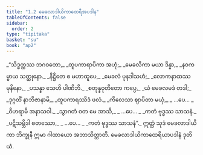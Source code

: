 ```yaml
---
title: "1.2 မေခလာဒါယိကာထေရီအပဒါန"
tableOfContents: false
sidebar:
  order: 2
type: "tipitaka"
basket: "su"
book: "ap2"
---
```



<DynamicBreadcrumb />

<Division number="20" book="ap2" e="ch" v="20" p="3">

<Paragraph number="24" type="verses" book="ap2">
_“သိဒ္ဓတ္ထဿ ဘဂဝတော,_  
_ထူပကာရာပိကာ အဟုံ;_  
_မေခလိကာ မယာ ဒိန္နာ,_  
_နဝကမ္မာယ သတ္ထုနော._  

</Paragraph>

</Division>
<Division number="21" book="ap2" e="ch" v="20" p="3">

<Paragraph number="25" type="verses" book="ap2">
_နိဋ္ဌိတေ စ မဟာထူပေ,_  
_မေခလံ ပုနဒါသဟံ;_  
_လောကနာထဿ မုနိနော,_  
_ပသန္နာ သေဟိ ပါဏိဘိ._  

</Paragraph>

</Division>
<Division number="22" book="ap2" e="ch" v="20" p="3">

<Paragraph number="26" type="verses" book="ap2">
_စတုန္နဝုတိတော ကပ္ပေ,_  
_ယံ မေခလမဒံ တဒါ;_  
_ဒုဂ္ဂတိံ နာဘိဇာနာမိ,_  
_ထူပကာရဿိဒံ ဖလံ._  

</Paragraph>

</Division>
<Division number="23" book="ap2" e="ch" v="20" p="3">

<Paragraph number="27" type="verses" book="ap2">
_ကိလေသာ ဈာပိတာ မယှံ,_  
_ …ပေ… _  
_ဝိဟရာမိ အနာသဝါ._  

</Paragraph>

</Division>
<Division number="24" book="ap2" e="ch" v="20" p="3">

<Paragraph number="28" type="verses" book="ap2">
_သွာဂတံ ဝတ မေ အာသိ,_  
_ …ပေ… _  
_ကတံ ဗုဒ္ဓဿ သာသနံ._  

</Paragraph>

</Division>
<Division number="25" book="ap2" e="ch" v="20" p="3">

<Paragraph number="29" type="verses" book="ap2">
_ပဋိသမ္ဘိဒါ စတဿော,_  
_ …ပေ… _  
_ကတံ ဗုဒ္ဓဿ သာသနံ”._  

</Paragraph>

<Paragraph number="30" book="ap2">
ဣတ္ထံ သုဒံ မေခလာဒါယိကာ ဘိက္ခုနီ ဣမာ ဂါထာယော အဘာသိတ္ထာတိ.

</Paragraph>
</Division>

<Paragraph number="31" type="center" book="ap2">
မေခလာဒါယိကာထေရိယာပဒါနံ ဒုတိယံ.
</Paragraph>